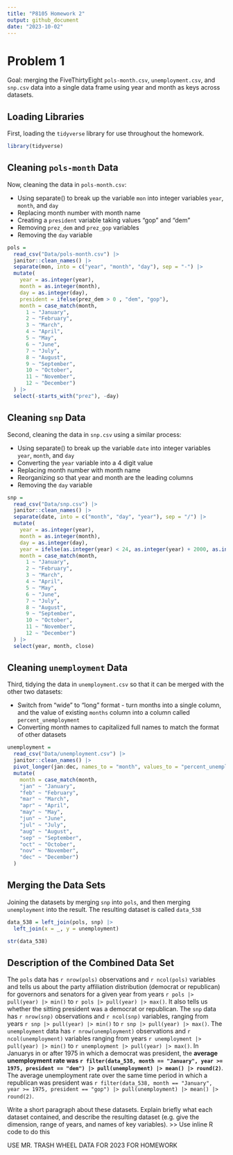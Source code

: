 ```yaml
---
title: "P8105 Homework 2"
output: github_document
date: "2023-10-02"
---
```


# Problem 1
Goal: merging the FiveThirtyEight `pols-month.csv`, `unemployment.csv`, and `snp.csv` data into a single data frame using year and month as keys across datasets.

## Loading Libraries
First, loading the `tidyverse` library for use throughout the homework.
```r
library(tidyverse)
```

## Cleaning `pols-month` Data
Now, cleaning the data in `pols-month.csv`:

* Using separate() to break up the variable `mon` into integer variables `year`, `month`, and `day`
* Replacing month number with month name
* Creating a `president` variable taking values "gop" and "dem"
* Removing `prez_dem` and `prez_gop` variables
* Removing the `day` variable

```r

pols = 
  read_csv("Data/pols-month.csv") |> 
  janitor::clean_names() |> 
  separate(mon, into = c("year", "month", "day"), sep = "-") |> 
  mutate(
    year = as.integer(year),
    month = as.integer(month),
    day = as.integer(day),
    president = ifelse(prez_dem > 0 , "dem", "gop"),
    month = case_match(month,
      1 ~ "January",
      2 ~ "February",
      3 ~ "March",
      4 ~ "April",
      5 ~ "May",
      6 ~ "June",
      7 ~ "July",
      8 ~ "August",
      9 ~ "September",
      10 ~ "October",
      11 ~ "November",
      12 ~ "December")
  ) |> 
  select(-starts_with("prez"), -day)

```

## Cleaning `snp` Data
Second, cleaning the data in `snp.csv` using a similar process:

* Using separate() to break up the variable `date` into integer variables `year`, `month`, and `day`
* Converting the `year` variable into a 4 digit value
* Replacing month number with month name
* Reorganizing so that year and month are the leading columns
* Removing the `day` variable

```r
snp = 
  read_csv("Data/snp.csv") |> 
  janitor::clean_names() |> 
  separate(date, into = c("month", "day", "year"), sep = "/") |> 
  mutate(
    year = as.integer(year),
    month = as.integer(month),
    day = as.integer(day),
    year = ifelse(as.integer(year) < 24, as.integer(year) + 2000, as.integer(year) + 1900),
    month = case_match(month,
      1 ~ "January",
      2 ~ "February",
      3 ~ "March",
      4 ~ "April",
      5 ~ "May",
      6 ~ "June",
      7 ~ "July",
      8 ~ "August",
      9 ~ "September",
      10 ~ "October",
      11 ~ "November",
      12 ~ "December")
  ) |> 
  select(year, month, close)

```

## Cleaning `unemployment` Data
Third, tidying the data in `unemployment.csv` so that it can be merged with the other two datasets:

* Switch from "wide" to "long" format - turn months into a single column, and the value of existing `months` column into a column called `percent_unemployment`
* Converting month names to capitalized full names to match the format of other datasets

```r
unemployment = 
  read_csv("Data/unemployment.csv") |> 
  janitor::clean_names() |> 
  pivot_longer(jan:dec, names_to = "month", values_to = "percent_unemployment") |> 
  mutate(
    month = case_match(month,
    "jan" ~ "January",
    "feb" ~ "February",
    "mar" ~ "March",
    "apr" ~ "April",
    "may" ~ "May",
    "jun" ~ "June",
    "jul" ~ "July",
    "aug" ~ "August",
    "sep" ~ "September",
    "oct" ~ "October",
    "nov" ~ "November",
    "dec" ~ "December")
  )
```

## Merging the Data Sets
Joining the datasets by merging `snp` into `pols`, and then merging `unemployment` into the result. The resulting dataset is called `data_538`
```r

data_538 = left_join(pols, snp) |> 
  left_join(x = _, y = unemployment)

str(data_538)
```

## Description of the Combined Data Set

The `pols` data has `r nrow(pols)` observations and `r ncol(pols)` variables and tells us about the party affiliation distribution (democrat or republican) for governors and senators for a given year from years `r pols |> pull(year) |> min()` to `r pols |> pull(year) |> max()`. It also tells us whether the sitting president was a democrat or republican. The `snp` data has `r nrow(snp)` observations and `r ncol(snp)` variables, ranging from years `r snp |> pull(year) |> min()` to `r snp |> pull(year) |> max()`. The `unemployment` data has `r nrow(unemployment)` observations and `r ncol(unemployment)` variables ranging from years `r unemployment |> pull(year) |> min()` to `r unemployment |> pull(year) |> max()`. In Januarys in or after 1975 in which a democrat was president, the **average unemployment rate was `r filter(data_538, month == "January", year >= 1975, president == "dem") |> pull(unemployment) |> mean() |> round(2)`**.  The average unemployment rate over the same time period in which a republican was president was `r filter(data_538, month == "January", year >= 1975, president == "gop") |> pull(unemployment) |> mean() |> round(2)`.


Write a short paragraph about these datasets. Explain briefly what each dataset contained, and describe the resulting dataset (e.g. give the dimension, range of years, and names of key variables). >> Use inline R code to do this


USE MR. TRASH WHEEL DATA FOR 2023 FOR HOMEWORK

